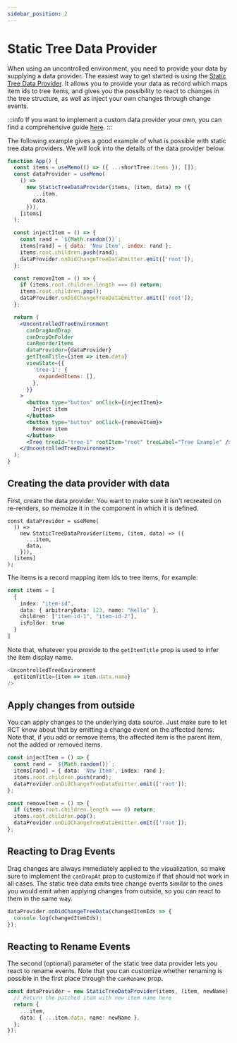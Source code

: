 ```yaml
---
sidebar_position: 2
---
```


# Static Tree Data Provider

When using an uncontrolled environment, you need to provide your data by supplying a data provider. The
easiest way to get started is using the [Static Tree Data Provider](/docs/api/classes/StaticTreeDataProvider).
It allows you to provide your data as record which maps item ids to tree items, and gives you the possibility
to react to changes in the tree structure, as well as inject your own changes through change events.

:::info
If you want to implement a custom data provider your own, you can find a comprehensive guide [here](/docs/guides/custom-data-provider).
:::

The following example gives a good example of what is possible with static tree data providers. We will look
into the details of the data provider below.

```jsx live
function App() {
  const items = useMemo(() => ({ ...shortTree.items }), []);
  const dataProvider = useMemo(
    () =>
      new StaticTreeDataProvider(items, (item, data) => ({
        ...item,
        data,
      })),
    [items]
  );

  const injectItem = () => {
    const rand = `${Math.random()}`;
    items[rand] = { data: 'New Item', index: rand };
    items.root.children.push(rand);
    dataProvider.onDidChangeTreeDataEmitter.emit(['root']);
  };

  const removeItem = () => {
    if (items.root.children.length === 0) return;
    items.root.children.pop();
    dataProvider.onDidChangeTreeDataEmitter.emit(['root']);
  };

  return (
    <UncontrolledTreeEnvironment
      canDragAndDrop
      canDropOnFolder
      canReorderItems
      dataProvider={dataProvider}
      getItemTitle={item => item.data}
      viewState={{
        'tree-1': {
          expandedItems: [],
        },
      }}
    >
      <button type="button" onClick={injectItem}>
        Inject item
      </button>
      <button type="button" onClick={removeItem}>
        Remove item
      </button>
      <Tree treeId="tree-1" rootItem="root" treeLabel="Tree Example" />
    </UncontrolledTreeEnvironment>
  );
}
```

## Creating the data provider with data

First, create the data provider. You want to make sure it isn't recreated on re-renders, so memoize
it in the component in which it is defined.

```tsx
const dataProvider = useMemo(
  () =>
    new StaticTreeDataProvider(items, (item, data) => ({
      ...item,
      data,
    })),
  [items]
);
```

The items is a record mapping item ids to tree items, for example:

```typescript
const items = [
  {
    index: "item-id",
    data: { arbitraryData: 123, name: "Hello" },
    children: ["item-id-1", "item-id-2"],
    isFolder: true
  }
]
```

Note that, whatever you provide to the `getItemTitle` prop is used to infer the item display name.

```ts jsx
<UncontrolledTreeEnvironment
  getItemTitle={item => item.data.name}
/>
```

## Apply changes from outside

You can apply changes to the underlying data source. Just make sure to let RCT know about that by
emitting a change event on the affected items. Note that, if you add or remove items, the affected item
is the parent item, not the added or removed items.

```ts
const injectItem = () => {
  const rand = `${Math.random()}`;
  items[rand] = { data: 'New Item', index: rand };
  items.root.children.push(rand);
  dataProvider.onDidChangeTreeDataEmitter.emit(['root']);
};

const removeItem = () => {
  if (items.root.children.length === 0) return;
  items.root.children.pop();
  dataProvider.onDidChangeTreeDataEmitter.emit(['root']);
};
```

## Reacting to Drag Events

Drag changes are always immediately applied to the visualization, so make sure to implement the `canDropAt`
prop to customize if that should not work in all cases. The static tree data emits tree change events similar
to the ones you would emit when applying changes from outside, so you can react to them in the same way.

```typescript
dataProvider.onDidChangeTreeData(changedItemIds => {
  console.log(changedItemIds);
});
```

## Reacting to Rename Events

The second (optional) parameter of the static tree data provider lets you react to rename events. Note that
you can customize whether renaming is possible in the first place through the `canRename` prop.

```typescript
const dataProvider = new StaticTreeDataProvider(items, (item, newName) => {
  // Return the patched item with new item name here
  return {
    ...item,
    data: { ...item.data, name: newName },
  };
});
`
```